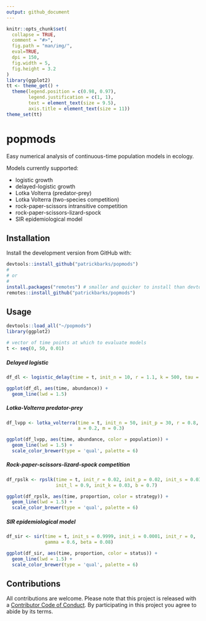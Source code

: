 ```yaml
---
output: github_document
---
```


```r
knitr::opts_chunk$set(
  collapse = TRUE,
  comment = "#>",
  fig.path = "man/img/",
  eval=TRUE,
  dpi = 150,
  fig.width = 5,
  fig.height = 3.2
)
library(ggplot2)
tt <- theme_get() +
  theme(legend.position = c(0.98, 0.97),
        legend.justification = c(1, 1),
        text = element_text(size = 9.5),
        axis.title = element_text(size = 11))
theme_set(tt)
```

popmods
=========

Easy numerical analysis of continuous-time population models in ecology.

Models currently supported:

- logistic growth
- delayed-logistic growth
- Lotka Volterra (predator-prey)
- Lotka Volterra (two-species competition)
- rock-paper-scissors intransitive competition
- rock-paper-scissors-lizard-spock
- SIR epidemiological model

## Installation

Install the development version from GitHub with:

```r
devtools::install_github("patrickbarks/popmods")
#
# or
#
install.packages("remotes") # smaller and quicker to install than devtools
remotes::install_github("patrickbarks/popmods")
```

## Usage

```r
devtools::load_all("~/popmods")
library(ggplot2)

# vector of time points at which to evaluate models
t <- seq(0, 50, 0.01)
```

##### Delayed logistic

```r
df_dl <- logistic_delay(time = t, init_n = 10, r = 1.1, k = 500, tau = 1.12)

ggplot(df_dl, aes(time, abundance)) +
  geom_line(lwd = 1.5)
```


##### Lotka-Volterra predator-prey

```r
df_lvpp <- lotka_volterra(time = t, init_n = 50, init_p = 30, r = 0.8, c = 0.04,
                          a = 0.2, m = 0.3)

ggplot(df_lvpp, aes(time, abundance, color = population)) +
  geom_line(lwd = 1.5) +
  scale_color_brewer(type = 'qual', palette = 6)
```

##### Rock-paper-scissors-lizard-spock competition

```r
df_rpslk <- rpslk(time = t, init_r = 0.02, init_p = 0.02, init_s = 0.03,
                  init_l = 0.9, init_k = 0.03, b = 0.7)

ggplot(df_rpslk, aes(time, proportion, color = strategy)) +
  geom_line(lwd = 1.5) +
  scale_color_brewer(type = 'qual', palette = 6)
```

##### SIR epidemiological model

```r
df_sir <- sir(time = t, init_s = 0.9999, init_i = 0.0001, init_r = 0,
              gamma = 0.6, beta = 0.08)

ggplot(df_sir, aes(time, proportion, color = status)) +
  geom_line(lwd = 1.5) +
  scale_color_brewer(type = 'qual', palette = 6)
```


## Contributions

All contributions are welcome. Please note that this project is released with a [Contributor Code of Conduct](CONDUCT.md). By participating in this project you agree to abide by its terms.

